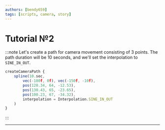 ```yaml
---
authors: [bendy659]
tags: [scripts, camera, story]
---
```


# Tutorial №2

:::note Let's create a path for camera movement consisting of 3 points. The path duration will be 10 seconds, and we'll set the interpolation to `SINE_IN_OUT`.
```jsx
createCameraPath {
    spline(10.sec,
        vec(-180f, 0f), vec(-150f, -10f),
        pos(120.34, 64, -12.53),
        pos(130.43, 65, -23.65),
        pos(100.23, 67, -34.32),
        interpolation = Interpolation.SINE_IN_OUT
    )
}
```
:::

---
